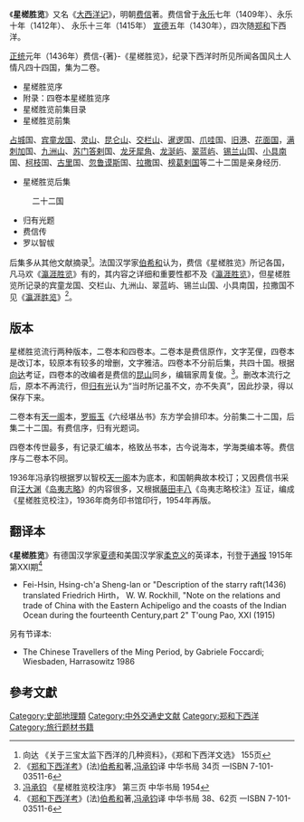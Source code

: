 《'''星槎胜览'''》又名《[[大西洋记|大西洋记]]》，明朝[[费信|费信]]著。费信曾于[[永乐|永乐]]七年（1409年）、永乐十年（1412年）、 永乐十三年（1415年） [[宣德|宣德]]五年（1430年），四次随[[郑和|郑和]]下西洋。

[[正统_(年号)|正统]]元年（1436年）费信-{著}-《星槎胜览》，纪录下西洋时所见所闻各国风土人情凡四十四国，集为二卷。
*星槎胜览序
*附录：四卷本星槎胜览序
*星槎胜览前集目录
*星槎胜览前集

[[占城|占城]]国、[[宾童龙国|宾童龙国]]、[[灵山|灵山]]、[[昆仑山|昆仑山]]、[[交栏山|交栏山]]、[[暹逻|暹逻]]国、[[爪哇|爪哇]]国、[[旧港|旧港]]、[[花面国|花面国]]，[[满刺加|满刺加]]国、[[九洲山|九洲山]]、[[苏门答剌|苏门答剌]]国、[[龙牙犀角|龙牙犀角]]、[[龙涎屿|龙涎屿]]、[[翠蓝屿|翠蓝屿]]、[[锡兰山|锡兰山]]国、[[小具南|小具南]]国、[[柯枝|柯枝]]国、[[古里|古里]]国、[[忽鲁谟斯|忽鲁谟斯]]国、[[拉撒|拉撒]]国、[[榜葛剌国|榜葛剌国]]等二十二国是亲身经历.
*星槎胜览后集
:二十二国
*归有光题
*费信传
*罗以智帗

后集多从其他文献摘录<ref>向达 《关于三宝太监下西洋的几种资料》，《郑和下西洋文选》 155页</ref>。法国汉学家[[伯希和|伯希和]]认为，费信《星槎胜览》所记各国，凡马欢《[[瀛涯胜览|瀛涯胜览]]》有的，其内容之详细和重要性都不及《[[瀛涯胜览|瀛涯胜览]]》，但星槎胜览所记录的宾童龙国、交栏山、九洲山、翠蓝屿、锡兰山国、小具南国，拉撒国不见《[[瀛涯胜览|瀛涯胜览]]》<ref>《[[郑和下西洋考|郑和下西洋考]]》(法)[[伯希和|伯希和]]著,[[冯承钧|冯承钧]]译 中华书局  34页 一ISBN 7-101-03511-6 </ref>。

==版本==
星槎胜览流行两种版本，二卷本和四卷本。二卷本是费信原作，文字芜俚，四卷本是改订本，较原本有较多的增删，文字雅洁。四卷本不分前后集，共四十国。根据[[向达|向达]]考证，四卷本的改编者是费信的[[昆山|昆山]]同乡，编辑家周复俊。<ref>[[冯承钧|冯承钧]] 《星槎胜览校注序》 第三页  中华书局 1954</ref>。删改本流行之后，原本不再流行，但[[归有光|归有光]]认为“当时所记虽不文，亦不失真”，因此抄录，得以保存下来。

二卷本有[[天一阁|天一阁]]本，[[罗振玉|罗振玉]]《六经堪丛书》东方学会排印本。分前集二十二国，后集二十二国。有费信序，归有光题词。

四卷本传世最多，有记录汇编本，格致丛书本，古今说海本，学海类编本等。费信序与二卷本不同。

1936年冯承钧根据罗以智校[[天一阁|天一阁]]本为底本，和国朝典故本校订；又因费信书采自[[汪大渊|汪大渊]]《[[岛夷志略|岛夷志略]]》的内容很多，又根据[[藤田丰八|藤田丰八]]《岛夷志略校注》互证，编成《星槎胜览校注》，1936年商务印书馆印行，1954年再版。

==翻译本==

《'''星槎胜览'''》有德国汉学家[[夏德|夏德]]和美国汉学家[[柔克义|柔克义]]的英译本，刊登于[[通报|通报]]  1915年 第XXI期<ref>《[[郑和下西洋考|郑和下西洋考]]》(法)[[伯希和|伯希和]]著,[[冯承钧|冯承钧]]译 中华书局  38、62页 一ISBN 7-101-03511-6 </ref>
*Fei-Hsin, Hsing-ch'a Sheng-lan or "Description of the starry raft(1436) translated Friedrich Hirth， W. W. Rockhill, "Note on the relations and trade of China with the Eastern Achipeligo and the coasts of the Indian Ocean during the fourteenth Century,part 2"  T'oung Pao, XXI (1915)

另有节译本:
*The Chinese Travellers of the Ming Period, by Gabriele Foccardi; Wiesbaden, Harrasowitz 1986

==參考文獻==
<div class="references-small">
<references></references>
</div>

{{wikisource}}


{{郑和下西洋}}

[[Category:史部地理類|Category:史部地理類]]
[[Category:中外交通史文献|Category:中外交通史文献]]
[[Category:郑和下西洋|Category:郑和下西洋]]
[[Category:旅行题材书籍|Category:旅行题材书籍]]